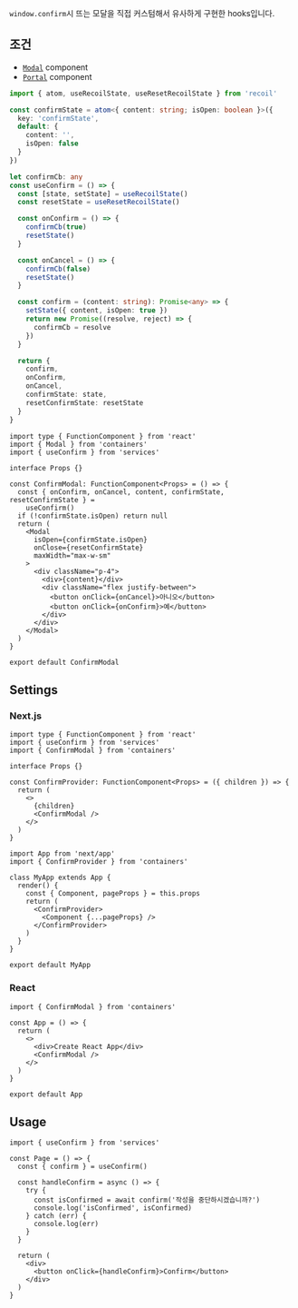`window.confirm`시 뜨는 모달을 직접 커스텀해서 유사하게 구현한 hooks입니다.

## 조건

- [`Modal`](/docs/components/Modal) component
- [`Portal`](/docs/components/Portal) component

```typescript title="services/store/index.ts"
import { atom, useRecoilState, useResetRecoilState } from 'recoil'

const confirmState = atom<{ content: string; isOpen: boolean }>({
  key: 'confirmState',
  default: {
    content: '',
    isOpen: false
  }
})
```

```typescript title="services/hooks/index.tsx"
let confirmCb: any
const useConfirm = () => {
  const [state, setState] = useRecoilState()
  const resetState = useResetRecoilState()

  const onConfirm = () => {
    confirmCb(true)
    resetState()
  }

  const onCancel = () => {
    confirmCb(false)
    resetState()
  }

  const confirm = (content: string): Promise<any> => {
    setState({ content, isOpen: true })
    return new Promise((resolve, reject) => {
      confirmCb = resolve
    })
  }

  return {
    confirm,
    onConfirm,
    onCancel,
    confirmState: state,
    resetConfirmState: resetState
  }
}
```

```tsx title="containers/Modal/Confirm/index.tsx"
import type { FunctionComponent } from 'react'
import { Modal } from 'containers'
import { useConfirm } from 'services'

interface Props {}

const ConfirmModal: FunctionComponent<Props> = () => {
  const { onConfirm, onCancel, content, confirmState, resetConfirmState } =
    useConfirm()
  if (!confirmState.isOpen) return null
  return (
    <Modal
      isOpen={confirmState.isOpen}
      onClose={resetConfirmState}
      maxWidth="max-w-sm"
    >
      <div className="p-4">
        <div>{content}</div>
        <div className="flex justify-between">
          <button onClick={onCancel}>아니오</button>
          <button onClick={onConfirm}>예</button>
        </div>
      </div>
    </Modal>
  )
}

export default ConfirmModal
```

## Settings

### Next.js

```tsx title="containers/Provider/Confirm/index.tsx"
import type { FunctionComponent } from 'react'
import { useConfirm } from 'services'
import { ConfirmModal } from 'containers'

interface Props {}

const ConfirmProvider: FunctionComponent<Props> = ({ children }) => {
  return (
    <>
      {children}
      <ConfirmModal />
    </>
  )
}
```

```tsx title="pages/_app.tsx"
import App from 'next/app'
import { ConfirmProvider } from 'containers'

class MyApp extends App {
  render() {
    const { Component, pageProps } = this.props
    return (
      <ConfirmProvider>
        <Component {...pageProps} />
      </ConfirmProvider>
    )
  }
}

export default MyApp
```

### React

```tsx title="src/App.tsx"
import { ConfirmModal } from 'containers'

const App = () => {
  return (
    <>
      <div>Create React App</div>
      <ConfirmModal />
    </>
  )
}

export default App
```

## Usage

```tsx
import { useConfirm } from 'services'

const Page = () => {
  const { confirm } = useConfirm()

  const handleConfirm = async () => {
    try {
      const isConfirmed = await confirm('작성을 중단하시겠습니까?')
      console.log('isConfirmed', isConfirmed)
    } catch (err) {
      console.log(err)
    }
  }

  return (
    <div>
      <button onClick={handleConfirm}>Confirm</button>
    </div>
  )
}
```
